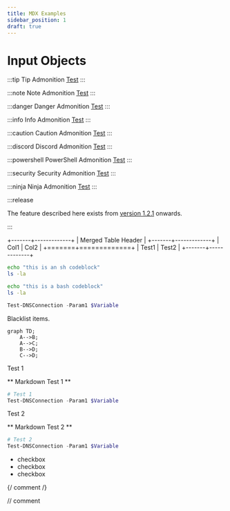 ```yaml
---
title: MDX Examples
sidebar_position: 1
draft: true
---
```


# Input Objects

:::tip
Tip Admonition [Test](https://test.example)
:::

:::note
Note Admonition [Test](https://test.example)
:::

:::danger
Danger Admonition [Test](https://test.example)
:::

:::info
Info Admonition [Test](https://test.example)
:::

:::caution
Caution Admonition [Test](https://test.example)
:::

:::discord
Discord Admonition [Test](https://test.example)
:::

:::powershell
PowerShell Admonition [Test](https://test.example)
:::

:::security
Security Admonition [Test](https://test.example)
:::

:::ninja
Ninja Admonition [Test](https://test.example)
:::

:::release

The feature described here exists from [version 1.2.1](https://github.com) onwards.

:::

+-------+-------------+
| Merged Table Header |
+-------+-------------+
| Col1  | Col2        |
+=======+=============+
| Test1 | Test2       |
+-------+-------------+

```sh
echo "this is an sh codeblock"
ls -la
```

```bash
echo "this is a bash codeblock"
ls -la
```

```powershell
Test-DNSConnection -Param1 $Variable
```

Blacklist items.

<icon icon="mdi:github" height="48" />

```mermaid
graph TD;
    A-->B;
    A-->C;
    B-->D;
    C-->D;
```

<tabs>
<tabitem value="test1" label="Test 1">
Test 1

** Markdown Test 1 **

```powershell
# Test 1
Test-DNSConnection -Param1 $Variable
```

</tabitem>
<tabitem value="test2" label="Test 2">
Test 2

** Markdown Test 2 **

```powershell
# Test 2
Test-DNSConnection -Param1 $Variable
```

</tabitem>
</tabs>

- checkbox
- checkbox
- checkbox

<!-- comment -->

{/ comment /}

// comment